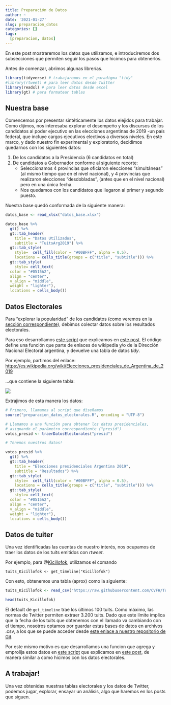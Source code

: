 ```yaml
---
title: Preparación de Datos
author: ~
date: '2021-01-27'
slug: preparacion_datos
categories: []
tags: 
  [preparacion, datos]
---
```


En este post mostraremos los datos que utilizamos, e introduciremos dos subsecciones que permiten seguir los pasos que hicimos para obtenerlos.

Antes de comenzar, abrimos algunas librerías.

```r
library(tidyverse) # trabajaremos en el paradigma "tidy"
#library(rtweet) # para leer datos desde Twitter
library(readxl) # para leer datos desde excel
library(gt) # para formatear tablas
```


## Nuestra base

Comencemos por presentar sintéticamente los datos elejidos para trabajar. 
Como dijimos, nos interesaba explorar el desempeño y los discursos de los candidatos al poder ejecutivo en las elecciones argentinas de 2019 -un país federal, que incluye cargos ejecutivos electivos a diversos niveles. 
En este marco, y dado nuestro fin experimental y exploratorio, decidimos quedarnos con los siguientes datos: 

1. De los candidatos a la Presidencia (6 candidatos en total)
2. De candidatos a Gobernador conforme al siguiente recorte:
    + Seleccionamos 4 provincias que oficiaron elecciones "simultáneas" (al mismo tiempo que en el nivel nacional), y 4 provincias que realizaron elecciones "desdobladas", (antes que en el nivel nacional) pero en una única fecha. 
    + Nos quedamos con los candidatos que llegaron al primer y segundo puesto. 
    
Nuestra base quedó conformada de la siguiente manera:

```r
datos_base <- read_xlsx("datos_base.xlsx")

datos_base %>% 
  gt() %>% 
  gt::tab_header(
    title = "Datos Utilizados",
    subtitle = "TuitsArg2019") %>% 
  gt::tab_style(
    style=  cell_fill(color = "#00BFFF", alpha = 0.5),
    locations = cells_title(groups = c("title", "subtitle"))) %>% 
  gt::tab_style(
    style= cell_text(
  color = "#0515A2",
  align = "center",
  v_align = "middle",
  weight = "lighter"),
  locations = cells_body())
```


## Datos Electorales

Para "explorar la popularidad" de los candidatos (como veremos en la [sección correspondiente](../explorando_popularidad/)), debimos colectar datos sobre los resultados electorales. 

Para eso desarrollamos [este script](https://github.com/CVFH/Tuits_arg_2019/blob/master/preparacion_datos_electorales.R) que explicamos en [este post](../../post/preparacion_electorales/). El código define una función que parte de enlaces de wikipedia y/o de la Dirección Nacional Electoral argentina, y devuelve una tabla de datos _tidy_.

Por ejemplo, partimos del enlace: 
[https://es.wikipedia.org/wiki/Elecciones_presidenciales_de_Argentina_de_2019](https://es.wikipedia.org/wiki/Elecciones_presidenciales_de_Argentina_de_2019)

...que contiene la siguiente tabla:

![](tabla.JPG)

Extrajimos de esta manera los datos:

```r

# Primero, llamamos al script que diseñamos
source("preparacion_datos_electorales.R", encoding = "UTF-8")

# Llamamos a una función para obtener los datos presidenciales, 
# asignando el parámetro correspondiente ("presid")
votos_presid <- traerDatosElectorales("presid")

# Tenemos nuestros datos!

votos_presid %>% 
  gt() %>% 
  gt::tab_header(
    title = "Elecciones presidenciales Argentina 2019",
    subtitle = "Resultados") %>% 
  gt::tab_style(
    style=  cell_fill(color = "#00BFFF", alpha = 0.5),
    locations = cells_title(groups = c("title", "subtitle"))) %>% 
  gt::tab_style(
    style= cell_text(
  color = "#0515A2",
  align = "center",
  v_align = "middle",
  weight = "lighter"),
  locations = cells_body())

```


## Datos de tuiter

Una vez identificadas las cuentas de nuestro interés, nos ocupamos de traer los datos de los tuits emitidos con _rtweet_. 

Por ejemplo, para @[Kicillofok](https://twitter.com/Kicillofok), utilizamos el comando


`tuits_Kicillofok <- get_timeline("Kicillofok")`


Con esto, obtenemos una tabla (aprox) como la siguiente: 

```r
tuits_Kicillofok <- read_csv("https://raw.githubusercontent.com/CVFH/Tuits_arg_2019/master/Data/Kicillofok.csv")
```

```r

head(tuits_Kicillofok)

```

El default de `get_timeline` trae los últimos 100 tuits. Como máximo, las normas de Twitter permiten extraer 3.200 tuits. Dado que este límite implica que la fecha de los tuits que obtenemos con el llamado va cambiando con el tiempo, nosotros optamos por guardar estas bases de datos en archivos .csv, a los que se puede acceder desde [este enlace a nuestro repositorio de Git](https://github.com/CVFH/Tuits_arg_2019/tree/master/Data).

Por este mismo motivo es que desarrollamos una funcion que agrega y emprolija estos datos en [este script](https://github.com/CVFH/Tuits_arg_2019/blob/master/preparacion_datos_tuits.R) que explicamos en [este post](../preparacion_tuits/), de manera similar a como hicimos con los datos electorales.

## A trabajar!

Una vez obtenidas nuestras tablas electorales y los datos de Twitter, podemos jugar, explorar, ensayar un análisis, algo que haremos en los posts que siguen.